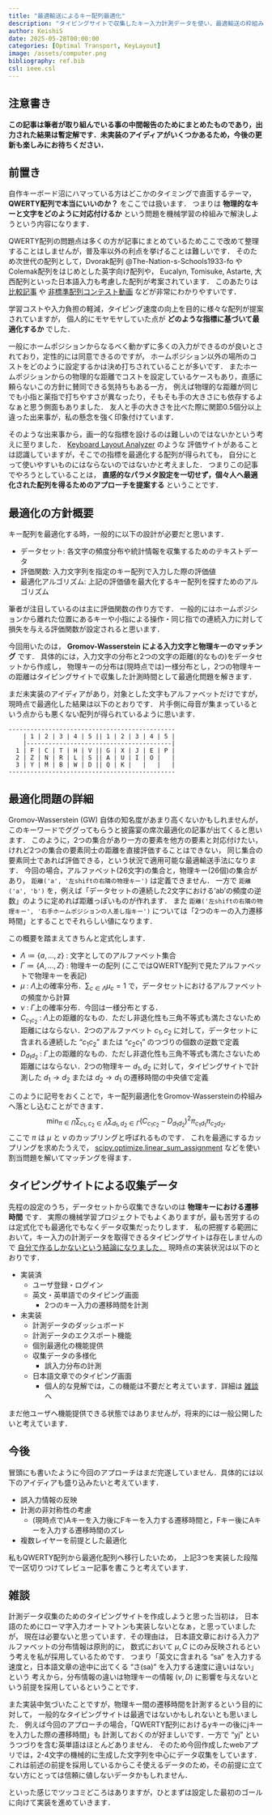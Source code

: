 ```yaml
---
title: "最適輸送によるキー配列最適化"
description: "タイピングサイトで収集したキー入力計測データを使い，最適輸送の枠組みでキー配列を最適化"
author: KeishiS
date: 2025-05-28T00:00:00
categories: [Optimal Transport, KeyLayout]
image: /assets/computer.png
bibliography: ref.bib
csl: ieee.csl
---
```


## 注意書き

**この記事は筆者が取り組んでいる事の中間報告のためにまとめたものであり，出力された結果は暫定解です．未実装のアイディアがいくつかあるため，今後の更新も楽しみにお待ちください．**

## 前置き

自作キーボード沼にハマっている方はどこかのタイミングで直面するテーマ， **QWERTY配列で本当にいいのか？** をここでは扱います．
つまりは **物理的なキーと文字をどのように対応付けるか** という問題を機械学習の枠組みで解決しようという内容になります．

QWERTY配列の問題点は多くの方が記事にまとめているためここで改めて整理することはしませんが，普及率以外の利点を挙げることは難しいです．
そのため次世代の配列として，Dvorak配列 @The-Nation-s-Schools1933-fo やColemak配列をはじめとした英字向け配列や，
Eucalyn, Tomisuke, Astarte, 大西配列といった日本語入力も考慮した配列が考案されています．
このあたりは [比較記事](https://note.com/illlilllililill/n/nc099239c5565#081df752-332d-48d9-b55e-efdb181f9bbc) や
[非標準配列コンテスト動画](https://youtu.be/iKSnUOVDimM?si=NVtO08k-7NoyRWE7) などが非常にわかりやすいです．

学習コストや入力負担の軽減，タイピング速度の向上を目的に様々な配列が提案されていますが，
個人的にモヤモヤしていた点が **どのような指標に基づいて最適化するか** でした．

一般にホームポジションからなるべく動かずに多くの入力ができるのが良いとされており，定性的には同意できるのですが，
ホームポジション以外の場所のコストをどのように設定するかは決め打ちされていることが多いです．
またホームポジションからの物理的な距離でコストを設定しているケースもあり，直感に頼らないこの方針に賛同できる気持ちもある一方，
例えば物理的な距離が同じでも小指と薬指で打ちやすさが異なったり，そもそも手の大きさにも依存するよなぁと思う側面もありました．
友人と手の大きさを比べた際に関節0.5個分以上違った出来事が，私の懸念を強く印象付けています．

そのような出来事から，画一的な指標を設けるのは難しいのではないかという考えに至りました．
[Keyboard Layout Analyzer](https://patorjk.com/keyboard-layout-analyzer) のような
評価サイトがあることは認識していますが，そこでの指標を最適化する配列が得られても，
自分にとって使いやすいものにはならないのではないかと考えました．
つまりこの記事でやろうとしていることは，
**直感的なパラメタ設定を一切せず，個々人へ最適化された配列を得るためのアプローチを提案する** ということです．

## 最適化の方針概要

キー配列を最適化する時，一般的に以下の設計が必要だと思います．

* データセット: 各文字の頻度分布や統計情報を収集するためのテキストデータ
* 評価関数: 入力文字列を指定のキー配列で入力した際の評価値
* 最適化アルゴリズム: 上記の評価値を最大化するキー配列を探すためのアルゴリズム

筆者が注目しているのは主に評価関数の作り方です．
一般的にはホームポジションから離れた位置にあるキーや小指による操作・同じ指での連続入力に対して
損失を与える評価関数が設定されると思います．

今回用いたのは， **Gromov-Wasserstein による入力文字と物理キーのマッチング** です．
具体的には，入力文字の分布と2つの文字の距離(的なもの)をデータセットから作成し，
物理キーの分布は(現時点では)一様分布とし，2つの物理キーの距離はタイピングサイトで収集した計測時間として最適化問題を解きます．

まだ未実装のアイディアがあり，対象とした文字もアルファベットだけですが，現時点で最適化した結果は以下のとおりです．
片手側に母音が集まっているという点からも悪くない配列が得られているように思います．

```shell
----------------------------------------------
    | 1 | 2 | 3 | 4 | 5 || 1 | 2 | 3 | 4 | 5 |
    |----------------------------------------|
  1 | F | C | T | H | V || G | X | J | E | P |
  2 | Z | N | R | L | S || A | U | I | O |   |
  3 | Y | M | B | W | D || Q | K |   |   |   |
----------------------------------------------
```

## 最適化問題の詳細

Gromov-Wasserstein (GW) 自体の知名度があまり高くないかもしれませんが，
このキーワードでググってもらうと披露宴の席次最適化の記事が出てくると思います．
このように，2つの集合があり一方の要素を他方の要素と対応付けたい，けれど2つの集合の要素同士の距離を直接評価することはできない，
同じ集合の要素同士であれば評価できる，という状況で適用可能な最適輸送手法になります．
今回の場合，アルファベット(26文字)の集合と，物理キー(26個)の集合があり， `距離('a', '左shiftの右隣の物理キー')` は定義できません．
一方で `距離('a', 'b')` を，例えば「データセットの連続した2文字における'ab'の頻度の逆数」のように定めれば距離っぽいものが作れます．
また `距離('左shiftの右隣の物理キー', '右手ホームポジションの人差し指キー')` については「2つのキーの入力遷移時間」とすることでそれらしい値になります．

この概要を踏まえてきちんと定式化します．

* $\Lambda \coloneqq \left\{ a, \dots, z \right\}$ : 文字としてのアルファベット集合
* $\Gamma \coloneqq \left\{ A, \dots, Z \right\}$ : 物理キーの配列 (ここではQWERTY配列で見たアルファベットで物理キーを表記)
* $\mu$ : $\Lambda$上の確率分布．$\sum_{c\in \Lambda} \mu_{c} = 1$ で，データセットにおけるアルファベットの頻度から計算
* $\nu$ : $\Gamma$上の確率分布．今回は一様分布とする．
* $C_{c_1 c_2}$ : $\Lambda$上の距離的なもの．ただし非退化性も三角不等式も満たさないため距離にはならない．2つのアルファベット $c_1, c_2$ に対して，データセットに含まれる連続した "$c_1 c_2$" または "$c_2 c_1$" のつづりの個数の逆数で定義
* $D_{d_1 d_2}$ : $\Gamma$上の距離的なもの．ただし非退化性も三角不等式も満たさないため距離にはならない．2つの物理キー $d_1, d_2$ に対して，タイピングサイトで計測した $d_1 \to d_2$ または $d_2 \to d_1$ の遷移時間の中央値で定義

このように記号をおくことで，キー配列最適化をGromov-Wassersteinの枠組みへ落とし込むことができます．
$$
\min_{\pi \in \Pi} \sum_{c_1, c_2 \in \Lambda} \sum_{d_1, d_2 \in \Gamma} \left( C_{c_1 c_2} - D_{d_1 d_2} \right)^2 \pi_{c_1 d_1} \pi_{c_2 d_2},
$$
ここで $\pi$ は $\mu$ と $\nu$ のカップリングと呼ばれるものです．
これを最適にするカップリングを求めたうえで， [scipy.optimize.linear_sum_assignment](https://docs.scipy.org/doc/scipy/reference/generated/scipy.optimize.linear_sum_assignment.html) などを使い割当問題を解いてマッチングを得ます．

## タイピングサイトによる収集データ

先程の設定のうち，データセットから収集できないのは **物理キーにおける遷移時間** です．
実際の機械学習プロジェクトでもよくありますが，最も苦労するのは定式化でも最適化でもなくデータ収集だったりします．
私の把握する範囲において，キー入力の計測データを取得できるタイピングサイトは存在しませんので
[自分で作るしかないという結論になりました．](https://keylytix.app) 現時点の実装状況は以下のとおりです．

* 実装済
  - ユーザ登録・ログイン
  - 英文・英単語でのタイピング画面
    * 2つのキー入力の遷移時間を計測
* 未実装
  - 計測データのダッシュボード
  - 計測データのエクスポート機能
  - 個別最適化の機能提供
  - 収集データの多様化
    * 誤入力分布の計測
  - 日本語文章でのタイピング画面
    * 個人的な見解では，この機能は不要だと考えています．詳細は [雑談](#other) へ

まだ他ユーザへ機能提供できる状態ではありませんが，将来的には一般公開したいと考えています．

## 今後

冒頭にも書いたように今回のアプローチはまだ完遂していません．具体的には以下のアイディアも盛り込みたいと考えています．

* 誤入力情報の反映
* 計測の非対称性の考慮
  - (現時点で)Aキーを入力後にFキーを入力する遷移時間と，Fキー後にAキーを入力する遷移時間のズレ
* 複数レイヤーを前提とした最適化

私もQWERTY配列から最適化配列へ移行したいため，
上記3つを実装した段階で一区切りつけてレビュー記事を書こうと考えています．

## 雑談 {#other}

計測データ収集のためのタイピングサイトを作成しようと思った当初は，
日本語のためにローマ字入力オートマトンも実装しないとなぁ，と思っていましたが，
現在は必要ないと思っています．その理由は，
日本語文章における入力アルファベットの分布情報は原則的に，
数式において $\mu, C$ にのみ反映されるという考えを私が採用しているためです．
つまり「英文に含まれる "sa" を入力する速度と，日本語文章の途中に出てくる "さ(sa)" を入力する速度に違いはない」という
考えから，分布情報の違いは物理キーの情報 ($\nu, D$) に影響を与えないという前提を採用しているということです．

また実装中気づいたことですが，物理キー間の遷移時間を計測するという目的に対して，
一般的なタイピングサイトは最適ではないかもしれないとも思いました．
例えば今回のアプローチの場合，「QWERTY配列におけるyキーの後にjキーを入力した際の遷移時間」も
計測しておくのが好ましいです．一方で "yj" というつづりを含む英単語はほとんどありません．
そのため今回作成したwebアプリでは，2-4文字の機械的に生成した文字列を中心にデータ収集をしています．
これは前述の前提を採用しているからこそ使えるデータのため，その前提に立てない方にとっては信頼に値しないデータかもしれません．

といった感じでツッコミどころはありますが，ひとまずは設定した最初のゴールに向けて実装を進めていきます．
